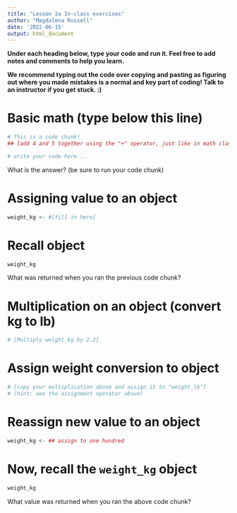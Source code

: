 ```yaml
---
title: "Lesson 2a In-class exercises"
author: "Magdalena Russell"
date: '2022-06-15'
output: html_document
---
```


__Under each heading below, type your code and run it. Feel free to add notes and comments to help you learn.__ 

__We recommend typing out the code over copying and pasting as figuring out where you made mistakes is a normal and key part of coding! Talk to an instructor if you get stuck. :)__



# Basic math (type below this line)

```r
# This is a code chunk!
## [add 4 and 5 together using the "+" operator, just like in math class :)]

# write your code here...

```

What is the answer? (be sure to run your code chunk) 


# Assigning value to an object

```r
weight_kg <- #[fill in here]

```

# Recall object

```r
weight_kg

```

What was returned when you ran the previous code chunk?


# Multiplication on an object (convert kg to lb)

```r
# [Multiply weight_kg by 2.2]


```

# Assign weight conversion to object

```r
# [copy your multiplication above and assign it to "weight_lb"]
# (hint: see the assignment operator above)


```


# Reassign new value to an object

```r
weight_kg <- ## assign to one hundred


```

# Now, recall the `weight_kg` object

```r
weight_kg

```

What value was returned when you ran the above code chunk?

